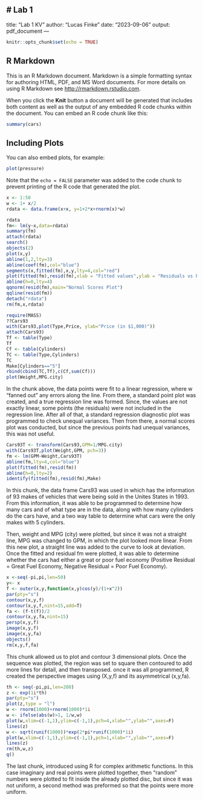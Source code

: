 # Lab 1
---
title: "Lab 1 KV"
author: "Lucas Finke"
date: "2023-09-06"
output: pdf_document
---

```{r setup, include=FALSE}
knitr::opts_chunk$set(echo = TRUE)
```

## R Markdown

This is an R Markdown document. Markdown is a simple formatting syntax for authoring HTML, PDF, and MS Word documents. For more details on using R Markdown see <http://rmarkdown.rstudio.com>.

When you click the **Knit** button a document will be generated that includes both content as well as the output of any embedded R code chunks within the document. You can embed an R code chunk like this:

```{r cars}
summary(cars)
```

## Including Plots

You can also embed plots, for example:

```{r pressure, echo=FALSE}
plot(pressure)
```

Note that the `echo = FALSE` parameter was added to the code chunk to prevent printing of the R code that generated the plot.

```{r Lab 1}

x <- 1:50
w <- 1+ x/2
rdata <- data.frame(x+x, y=1+2*x+rnorm(x)*w)

rdata
fm<- lm(y~x,data=rdata)
summary(fm)
attach(rdata)
search()
objects(2)
plot(x,y)
abline(1,2,lty=3)
abline(coef(fm),col="blue")
segments(x,fitted(fm),x,y,lty=4,col="red")
plot(fitted(fm),resid(fm),xlab = "Fitted values",ylab = "Residuals vs Fitted")
abline(h=0,lty=4)
qqnorm(resid(fm),main="Normal Scores Plot")
qqline(resid(fm))
detach("rdata")
rm(fm,x,rdata)
```

```{r}
require(MASS)
??Cars93
with(Cars93,plot(Type,Price, ylab="Price (in $1,000)"))
attach(Cars93)
Tf <- table(Type)
Tf
Cf <- table(Cylinders)
TC <- table(Type,Cylinders)
TC
Make[Cylinders=="5"]
rbind(cbind(TC,Tf),c(Cf,sum(Cf)))
plot(Weight,MPG.city)
```

In the chunk above, the data points were fit to a linear regression, where w "fanned out" any errors along the line. From there, a standard point plot was created, and a true regression line was formed. Since, the values are not exactly linear, some points (the residuals) were not included in the regression line. After all of that, a standard regression diagnostic plot was programmed to check unequal variances. Then from there, a normal scores plot was conducted, but since the previous points had unequal variances, this was not useful.

```{r}
Cars93T <- transform(Cars93,GPM=1/MPG.city)
with(Cars93T,plot(Weight,GPM, pch=3))
fm <- lm(GPM~Weight,Cars93T)
abline(fm,lty=4,col="blue")
plot(fitted(fm),resid(fm))
abline(h=0,lty=2)
identify(fitted(fm),resid(fm),Make)
```

In this chunk, the data frame Cars93 was used in which has the information of 93 makes of vehicles that were being sold in the Unites States in 1993. From this information, it was able to be programmed to determine how many cars and of what type are in the data, along with how many cylinders do the cars have, and a two way table to determine what cars were the only makes with 5 cylinders.

Then, weight and MPG (city) were plotted, but since it was not a straight line, MPG was changed to GPM, in which the plot looked more linear. From this new plot, a straight line was added to the curve to look at deviation. Once the fitted and residual fm were plotted, it was able to determine whether the cars had either a great or poor fuel economy (Positive Residual = Great Fuel Economy, Negative Residual = Poor Fuel Economy).

```{r}
x <-seq(-pi,pi,len=50)
y<- x
f <- outer(x,y,function(x,y)cos(y)/(1+x^2))
par(pty="s")
contour(x,y,f)
contour(x,y,f,nint=15,add=T)
fa <- (f-t(f))/2
contour(x,y,fa,nint=15)
persp(x,y,f)
image(x,y,f)
image(x,y,fa)
objects()
rm(x,y,f,fa)
```

This chunk allowed us to plot and contour 3 dimensional plots. Once the sequence was plotted, the region was set to square then contoured to add more lines for detail, and then transposed. once it was all programmed, R created the perspective images using (X,y,f) and its asymmetrical (x,y,fa).

```{r}
th <- seq(-pi,pi,len=200)
z <- exp(1i*th)
par(pty="s")
plot(z,type = "l")
w <- rnorm(1000)+rnorm(1000)*1i
w <- ifelse(abs(w)>1, 1/w,w)
plot(w,xlim=c(-1,1),ylim=c(-1,1),pch=4,xlab="",ylab="",axes=F)
lines(z)
w <- sqrt(runif(1000))*exp(2*pi*runif(1000)*1i)
plot(w,xlim=c(-1,1),ylim=c(-1,1),pch=1,xlab="",ylab="",axes=F)
lines(z)
rm(th,w,z)
q()
```

The last chunk, introduced using R for complex arithmetic functions. In this case imaginary and real points were plotted together, then "random" numbers were plotted to fit inside the already plotted disc, but since it was not uniform, a second method was preformed so that the points were more uniform.
